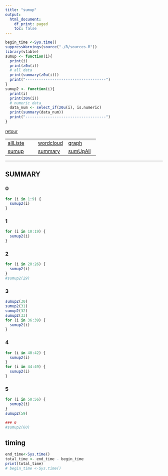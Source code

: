 ```yaml
---
title: "sumup"
output:
  html_document:
    df_print: paged
    toc: false
---
```


```r
begin_time <-Sys.time()
suppressWarnings(source("./R/sources.R"))
library(vtable)
sumup <- function(i){
  print(i)
  print(z0n(i))
  # all data
  print(summary(z0u(i)))
  print("------------------------------------")
}
sumup2 <- function(i){
  print(i)
  print(z0n(i))
  # numeric data
  data_num <- select_if(z0u(i), is.numeric) 
  print(summary(data_num))
  print("------------------------------------")
}
```


[retour](./../index.html)  

<!-- -->
||||  
|---|---|---|  
|[allListe](./allListe.html)|[wordcloud](./wordcloud.html)|[graph](./mygraph.html)|  
|[sumup](./sumup.html)|[summary](./summary.html)|[sumUpAll](./sumUpAll.html)|


---


## SUMMARY

### 0
```r
for (i in 1:9) {
  sumup2(i)
}
```

### 1
```r
for (i in 10:19) {
  sumup2(i)
}
```

### 2
```r
for (i in 20:26) {
  sumup2(i)
}
#sumup2(29)

```

### 3
```r
sumup2(30)
sumup2(31)
sumup2(32)
sumup2(33)
for (i in 36:39) {
  sumup2(i)
}
```

### 4
```r
for (i in 40:42) {
  sumup2(i)
}
for (i in 44:49) {
  sumup2(i)
}
```

### 5
```r
for (i in 50:56) {
  sumup2(i)
}
sumup2(59)
```


```r
### 6
#sumup2(60)
```


## timing 
```r
end_time<-Sys.time()
total_time <- end_time - begin_time
print(total_time)
# begin_time <-Sys.time()
```
